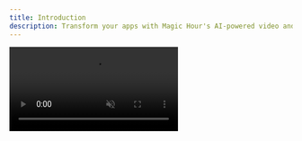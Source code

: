 ```yaml
---
title: Introduction
description: Transform your apps with Magic Hour's AI-powered video and image generation API.
---
```


<Frame>
  <video
    src="https://d28dkohlqf5vwj.cloudfront.net/landing/landing-page-sizzle-reel.mp4"
    muted
    loop
    autoPlay
    playsInline
    className="rounded-lg"
  />
</Frame>

## Quick start

<CardGroup cols={2}>
  <Card title="Quick Start" icon="forward-fast" href="/get-started/quick-start">
    Generate your first image or video in minutes.
  </Card>
  <Card title="API Reference" icon="webhook" href="/api-reference">
    Explore the full API Reference to discover all available endpoints.
  </Card>
</CardGroup>

